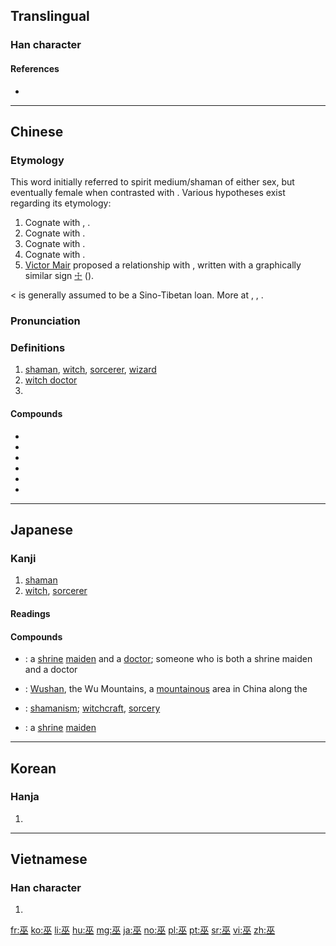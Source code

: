 ==Translingual==

===Han character===
{{Han char|rn=48|rad=工|as=04|sn=7|four=10108|canj=MOO|ids=⿻工从}}

====References====
* {{Han ref|kx=0325.190|dkj=08728|dj=0629.070|hdz=10412.080|uh=5DEB|ud=24043|bh=A7C5|bd=42949}}

----

==Chinese==
{{zh-forms}}

===Etymology===
This word initially referred to spirit medium/shaman of either sex, but eventually female when contrasted with {{m|zh|覡||male shaman}}. Various hypotheses exist regarding its etymology:
# Cognate with {{etyl|bo|zh}} {{m|bo|འབའ་པོ||magician, sorcerer}}, {{m|bo|འབའ་མོ||sorcereress}}.
# Cognate with {{m|zh|誣||to deceive}}.
# Cognate with {{m|zh|舞||to dance}}.
# Cognate with {{m|zh|母||female}}.
# [http://languagelog.ldc.upenn.edu/nll/?p=19548 Victor Mair] proposed a relationship with {{etyl|peo|-}} {{m|peo|𐎶𐎦𐎢𐏁|tr=Maguš}}, written with a graphically similar sign [[☩]] ({{w|cross potent}}).

{{etyl|th|-}} {{m|th|หมอ|tr=mǎw||doctor}} < {{etyl|tai-pro|-}} {{m|tai-pro|*ʰmo:ᴬ||shaman}} is generally assumed to be a Sino-Tibetan loan. More at {{w|Wu (shaman)}}, {{w|Magi#In Chinese sources}}, {{m|en|magus}}.

===Pronunciation===
{{zh-pron
|m=wū
|c=mou4
|h=pfs=mù
|md=ŭ
|mn=bû
|w=3vu
|mc=y
|oc=y
|ma=|ma2=
|cat=n,pn
}}

===Definitions===
{{zh-hanzi}}

# [[shaman]], [[witch]], [[sorcerer]], [[wizard]]
# [[witch doctor]]
# {{surname|lang=zh}}

====Compounds====
* {{zh-l|巫術|wūshù|shamanism; witchcraft; sorcery}}
* {{zh-l|巫師|wūshī|sorcerer}}
* {{zh-l|巫醫|wūyī|witch doctor}}
* {{zh-l|巫山|Wūshān|[[w:Wushan|Wushan]]}}
* {{zh-l|巫婆|wūpó|witch; [[sorceress]]}}
* {{zh-l|巫毒教|wūdújiào|[[voodoo]]}}

----

==Japanese==

===Kanji===
{{ja-kanji|grade=|rs=工04}}

# [[shaman]]
# [[witch]], [[sorcerer]]

====Readings====
{{ja-readings
|goon=[[む]] (mu)
|kanon=[[ぶ]] (bu)
|kanyoon=[[ふ]] (fu)
|kun=[[みこ]] (miko), [[かんなぎ]] (kannagi)
}}

====Compounds====
{{der-top|Compounds}}
* {{ja-r|巫医|ふい}}: a [[shrine]] [[maiden]] and a [[doctor]]; someone who is both a shrine maiden and a doctor
* {{ja-r|巫山|^ふざん}}: [[Wushan]], the Wu Mountains, a [[mountainous]] area in China along the {{w|Wu Gorge}}
* {{ja-r|巫術|ふじゅつ}}: [[shamanism]]; [[witchcraft]], [[sorcery]]
* {{ja-r|巫女|みこ}}: a [[shrine]] [[maiden]]
{{der-bottom}}

----

==Korean==

===Hanja===
{{ko-hanja|hangeul=무|rv=mu|mr=mu}}

# {{defn|lang=ko|sort=工04}}

----

==Vietnamese==

===Han character===
{{vi-hantu|[[vu]]|rs=工04}}

# {{defn|lang=vi|sort=工04}}

[[fr:巫]]
[[ko:巫]]
[[li:巫]]
[[hu:巫]]
[[mg:巫]]
[[ja:巫]]
[[no:巫]]
[[pl:巫]]
[[pt:巫]]
[[sr:巫]]
[[vi:巫]]
[[zh:巫]]